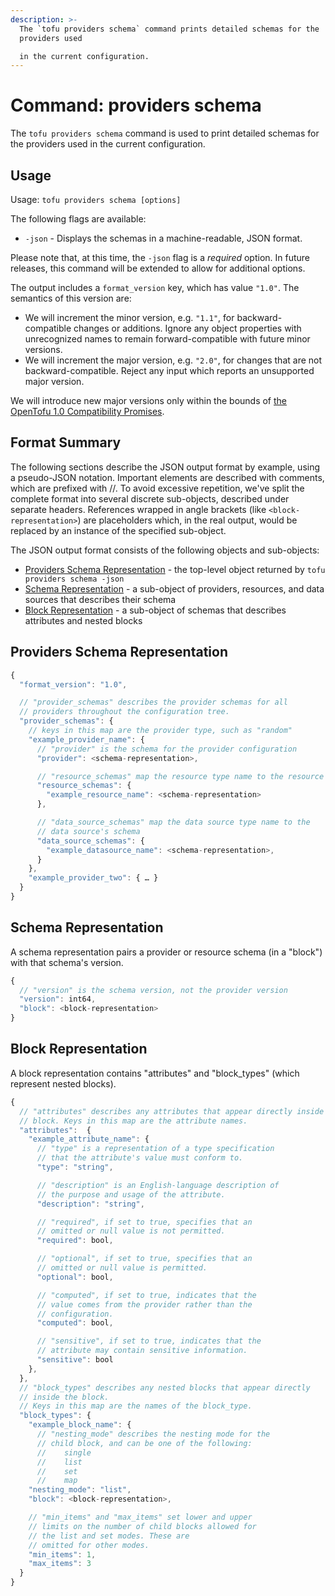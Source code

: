 ```yaml
---
description: >-
  The `tofu providers schema` command prints detailed schemas for the
  providers used

  in the current configuration.
---
```


# Command: providers schema

The `tofu providers schema` command is used to print detailed schemas for the providers used in the current configuration.

## Usage

Usage: `tofu providers schema [options]`

The following flags are available:

- `-json` - Displays the schemas in a machine-readable, JSON format.

Please note that, at this time, the `-json` flag is a _required_ option. In future releases, this command will be extended to allow for additional options.

The output includes a `format_version` key, which has
value `"1.0"`. The semantics of this version are:

- We will increment the minor version, e.g. `"1.1"`, for backward-compatible
  changes or additions. Ignore any object properties with unrecognized names to
  remain forward-compatible with future minor versions.
- We will increment the major version, e.g. `"2.0"`, for changes that are not
  backward-compatible. Reject any input which reports an unsupported major
  version.

We will introduce new major versions only within the bounds of
[the OpenTofu 1.0 Compatibility Promises](../../../language/v1-compatibility-promises.mdx).

## Format Summary

The following sections describe the JSON output format by example, using a pseudo-JSON notation.
Important elements are described with comments, which are prefixed with //.
To avoid excessive repetition, we've split the complete format into several discrete sub-objects, described under separate headers. References wrapped in angle brackets (like `<block-representation>`) are placeholders which, in the real output, would be replaced by an instance of the specified sub-object.

The JSON output format consists of the following objects and sub-objects:

- [Providers Schema Representation](#providers-schema-representation) - the top-level object returned by `tofu providers schema -json`
- [Schema Representation](#schema-representation) - a sub-object of providers, resources, and data sources that describes their schema
- [Block Representation](#block-representation) - a sub-object of schemas that describes attributes and nested blocks

## Providers Schema Representation

```javascript
{
  "format_version": "1.0",

  // "provider_schemas" describes the provider schemas for all
  // providers throughout the configuration tree.
  "provider_schemas": {
    // keys in this map are the provider type, such as "random"
    "example_provider_name": {
      // "provider" is the schema for the provider configuration
      "provider": <schema-representation>,

      // "resource_schemas" map the resource type name to the resource's schema
      "resource_schemas": {
        "example_resource_name": <schema-representation>
      },

      // "data_source_schemas" map the data source type name to the
      // data source's schema
      "data_source_schemas": {
        "example_datasource_name": <schema-representation>,
      }
    },
    "example_provider_two": { … }
  }
}
```

## Schema Representation

A schema representation pairs a provider or resource schema (in a "block") with that schema's version.

```javascript
{
  // "version" is the schema version, not the provider version
  "version": int64,
  "block": <block-representation>
}
```

## Block Representation

A block representation contains "attributes" and "block_types" (which represent nested blocks).

```javascript
{
  // "attributes" describes any attributes that appear directly inside the
  // block. Keys in this map are the attribute names.
  "attributes":  {
    "example_attribute_name": {
      // "type" is a representation of a type specification
      // that the attribute's value must conform to.
      "type": "string",

      // "description" is an English-language description of
      // the purpose and usage of the attribute.
      "description": "string",

      // "required", if set to true, specifies that an
      // omitted or null value is not permitted.
      "required": bool,

      // "optional", if set to true, specifies that an
      // omitted or null value is permitted.
      "optional": bool,

      // "computed", if set to true, indicates that the
      // value comes from the provider rather than the
      // configuration.
      "computed": bool,

      // "sensitive", if set to true, indicates that the
      // attribute may contain sensitive information.
      "sensitive": bool
    },
  },
  // "block_types" describes any nested blocks that appear directly
  // inside the block.
  // Keys in this map are the names of the block_type.
  "block_types": {
    "example_block_name": {
      // "nesting_mode" describes the nesting mode for the
      // child block, and can be one of the following:
      // 	single
      // 	list
      // 	set
      // 	map
    "nesting_mode": "list",
    "block": <block-representation>,

    // "min_items" and "max_items" set lower and upper
    // limits on the number of child blocks allowed for
    // the list and set modes. These are
    // omitted for other modes.
    "min_items": 1,
    "max_items": 3
  }
}
```
